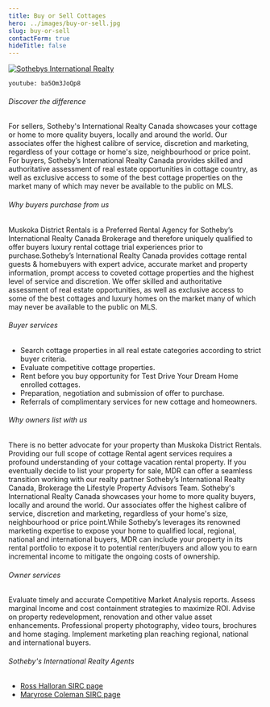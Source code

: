 ```yaml
---
title: Buy or Sell Cottages
hero: ../images/buy-or-sell.jpg
slug: buy-or-sell
contactForm: true
hideTitle: false
---
```


[![Sothebys International Realty](../images/sir-canada.jpg)](https://sothebysrealty.ca/en/kolbuc-halloran-team/#about-maryrose-coleman)

`youtube: ba5Om3JoQp8`

###### Discover the difference

For sellers, Sotheby's International Realty Canada showcases your cottage or home to more quality buyers, locally and around the world. Our associates offer the highest calibre of service, discretion and marketing, regardless of your cottage or home's size, neighbourhood or price point. For buyers, Sotheby’s International Realty Canada provides skilled and authoritative assessment of real estate opportunities in cottage country, as well as exclusive access to some of the best cottage properties on the market many of which may never be available to the public on MLS.

###### Why buyers purchase from us

Muskoka District Rentals is a Preferred Rental Agency for Sotheby’s International Realty Canada Brokerage and therefore uniquely qualified to offer buyers luxury rental
cottage trial experiences prior to purchase.Sotheby’s International Realty Canada provides cottage rental guests & homebuyers with expert advice, accurate market and
property information, prompt access to coveted cottage properties and the highest level of service and discretion. We offer skilled and authoritative assessment of real
estate opportunities, as well as exclusive access to some of the best cottages and luxury homes on the market many of which may never be available to the public on MLS.

###### Buyer services

- Search cottage properties in all real estate categories according to strict buyer criteria.
- Evaluate competitive cottage properties.
- Rent before you buy opportunity for Test Drive Your Dream Home enrolled cottages.
- Preparation, negotiation and submission of offer to purchase.
- Referrals of complimentary services for new cottage and homeowners.

###### Why owners list with us

There is no better advocate for your property than Muskoka District Rentals. Providing our full scope of cottage Rental agent services requires a profound understanding of
your cottage vacation rental property. If you eventually decide to list your property for sale, MDR can offer a seamless transition working with our realty partner Sotheby’s
International Realty Canada, Brokerage the Lifestyle Property Advisors Team. Sotheby's International Realty Canada showcases your home to more quality buyers, locally
and around the world. Our associates offer the highest calibre of service, discretion and marketing, regardless of your home's size, neighbourhood or price point.While
Sotheby’s leverages its renowned marketing expertise to expose your home to qualified local, regional, national and international buyers, MDR can include your property in
its rental portfolio to expose it to potential renter/buyers and allow you to earn incremental income to mitigate the ongoing costs of ownership.

###### Owner services

Evaluate timely and accurate Competitive Market Analysis reports.
Assess marginal Income and cost containment strategies to maximize ROI.
Advise on property redevelopment, renovation and other value asset enhancements.
Professional property photography, video tours, brochures and home staging.
Implement marketing plan reaching regional, national and international buyers.

###### Sotheby's International Realty Agents

- [Ross Halloran SIRC page](https://sothebysrealty.ca/en/real-estate-agent/ross-halloran/listings/my-listings/)
- [Maryrose Coleman SIRC page](https://sothebysrealty.ca/en/kolbuc-halloran-team/#about-maryrose-coleman)

<ContactUs />
